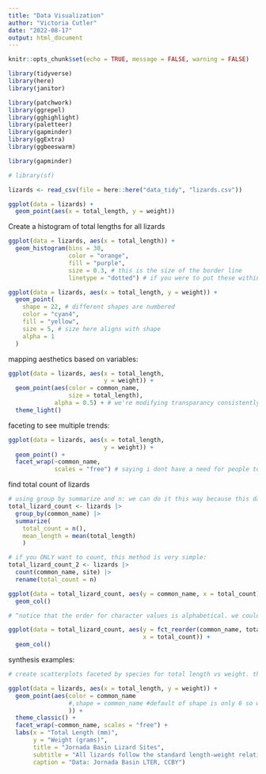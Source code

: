 ```yaml
---
title: "Data Visualization"
author: "Victoria Cutler"
date: "2022-08-17"
output: html_document
---
```


```r
knitr::opts_chunk$set(echo = TRUE, message = FALSE, warning = FALSE)

library(tidyverse)
library(here)
library(janitor)

library(patchwork)
library(ggrepel)
library(gghighlight)
library(paletteer)
library(gapminder)
library(ggExtra)
library(ggbeeswarm)

library(gapminder)

# library(sf)
```

```r
lizards <- read_csv(file = here::here("data_tidy", "lizards.csv"))
```

```r
ggplot(data = lizards) +
  geom_point(aes(x = total_length, y = weight))
```

Create a histogram of total lengths for all lizards 
```r
ggplot(data = lizards, aes(x = total_length)) +
  geom_histogram(bins = 30,
                 color = "orange",
                 fill = "purple",
                 size = 0.3, # this is the size of the border line
                 linetype = "dotted") # if you were to put these within "aes" it would bring up another legend because it assumes you're mapping a variable
```

```r
ggplot(data = lizards, aes(x = total_length, y = weight)) +
  geom_point(
    shape = 22, # different shapes are numbered
    color = "cyan4",
    fill = "yellow",
    size = 5, # size here aligns with shape
    alpha = 1
  )
```

mapping aesthetics based on variables:
```r
ggplot(data = lizards, aes(x = total_length, 
                           y = weight)) +
  geom_point(aes(color = common_name,
                 size = total_length),
             alpha = 0.5) + # we're modifying transparancy consistently, if we wanted it to vary based on variable then we'd put it in aes
  theme_light()
```

faceting to see multiple trends:
```r
ggplot(data = lizards, aes(x = total_length, 
                           y = weight)) +
  geom_point() +
  facet_wrap(~common_name, 
             scales = "free") # saying i dont have a need for people to compare across these panels so making the axes different based on the data. makes it easier to read but harder to compare
```

find total count of lizards 
```r
# using group by summarize and n: we can do it this way because this data is already tidy so only one observation per row so it's okay to sum the rows
total_lizard_count <- lizards |> 
  group_by(common_name) |> 
  summarize(
    total_count = n(),
    mean_length = mean(total_length)
    )

# if you ONLY want to count, this method is very simple:
total_lizard_count_2 <- lizards |> 
  count(common_name, site) |> 
  rename(total_count = n)
```

```r
ggplot(data = total_lizard_count, aes(y = common_name, x = total_count)) +
  geom_col()

# ^notice that the order for character values is alphabetical. we could set the levels manually but that's tedious and not reproducible. need to make the datatype a factor if we want to re-order using fct_reorder function:

ggplot(data = total_lizard_count, aes(y = fct_reorder(common_name, total_count), 
                                      x = total_count)) +
  geom_col()
```

synthesis examples:
```r
# create scatterplots faceted by species for total length vs weight. the color and shape of points should different based on species (common name) and change the theme. and make each faceted panel have flexible axis limits. 

ggplot(data = lizards, aes(x = total_length, y = weight)) +
  geom_point(aes(color = common_name
                 #,shape = common_name #default of shape is only 6 so we'd need to give it a longer vector within that set package it has
                 )) +
  theme_classic() +
  facet_wrap(~common_name, scales = "free") +
  labs(x = "Total Length (mm)",
       y = "Weight (grams)",
       title = "Jornada Basin Lizard Sites",
       subtitle = "All lizards follow the standard length-weight relationship with Western Whiptails being largest.",
       caption = "Data: Jornada Basin LTER, CCBY")
```

